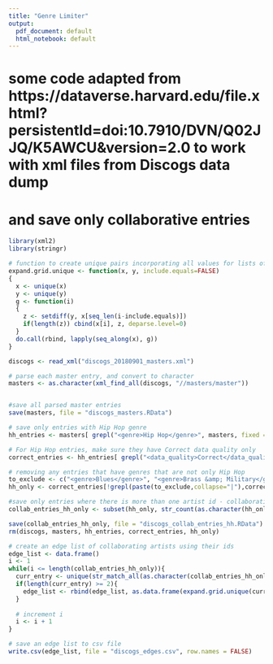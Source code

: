 ```yaml
---
title: "Genre Limiter"
output:
  pdf_document: default
  html_notebook: default
---
```

# some code adapted from https://dataverse.harvard.edu/file.xhtml?persistentId=doi:10.7910/DVN/Q02JJQ/K5AWCU&version=2.0 to work with xml files from Discogs data dump 
# and save only collaborative entries

```r
library(xml2)
library(stringr)

# function to create unique pairs incorporating all values for lists of more than 2 values
expand.grid.unique <- function(x, y, include.equals=FALSE)
{
  x <- unique(x)
  y <- unique(y)
  g <- function(i)
  {
    z <- setdiff(y, x[seq_len(i-include.equals)])
    if(length(z)) cbind(x[i], z, deparse.level=0)
  }
  do.call(rbind, lapply(seq_along(x), g))
}

discogs <- read_xml("discogs_20180901_masters.xml")
```
```r
# parse each master entry, and convert to character
masters <- as.character(xml_find_all(discogs, "//masters/master"))


#save all parsed master entries
save(masters, file = "discogs_masters.RData")
```
```r
# save only entries with Hip Hop genre
hh_entries <- masters[ grepl("<genre>Hip Hop</genre>", masters, fixed = TRUE) ]

```
```r
# For Hip Hop entries, make sure they have Correct data quality only 
correct_entries <- hh_entries[ grepl("<data_quality>Correct</data_quality>", hh_entries, fixed = TRUE) ]
```
```r
# removing any entries that have genres that are not only Hip Hop
to_exclude <- c("<genre>Blues</genre>", "<genre>Brass &amp; Military</genre>", "<genre>Children's</genre>", "<genre>Classical</genre>", "<genre>Electronic</genre>", "<genre>Folk, World, &amp; Country</genre>", "<genre>Funk / Soul</genre>", "<genre>Jazz</genre>", "<genre>Latin</genre>", "<genre>Non-Music</genre>", "<genre>Pop</genre>", "<genre>Reggae</genre>", "<genre>Rock</genre>", "<genre>Stage &amp; Screen</genre>")
hh_only <- correct_entries[!grepl(paste(to_exclude,collapse="|"),correct_entries)]
```
```r
#save only entries where there is more than one artist id - collaborations
collab_entries_hh_only <- subset(hh_only, str_count(as.character(hh_only), "</id>") >= 2)

```
```r
save(collab_entries_hh_only, file = "discogs_collab_entries_hh.RData")
rm(discogs, masters, hh_entries, correct_entries, hh_only)
```
```r
# create an edge list of collaborating artists using their ids
edge_list <- data.frame()
i <- 1
while(i <= length(collab_entries_hh_only)){
  curr_entry <- unique(str_match_all(as.character(collab_entries_hh_only[i]), "<id>(.*?)</id>")[[1]][,2])
  if(length(curr_entry) >= 2){
    edge_list <- rbind(edge_list, as.data.frame(expand.grid.unique(curr_entry, curr_entry)))
  }
 
  # increment i
  i <- i + 1
}

# save an edge list to csv file
write.csv(edge_list, file = "discogs_edges.csv", row.names = FALSE)
```




